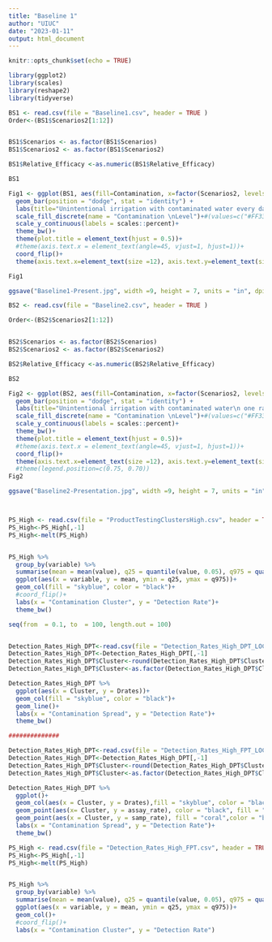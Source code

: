 ```yaml
---
title: "Baseline 1"
author: "UIUC"
date: "2023-01-11"
output: html_document
---
```


```r
knitr::opts_chunk$set(echo = TRUE)
```

```r

library(ggplot2)
library(scales)
library(reshape2)
library(tidyverse)

```

```r
BS1 <- read.csv(file = "Baseline1.csv", header = TRUE )
Order<-(BS1$Scenarios2[1:12])


BS1$Scenarios <- as.factor(BS1$Scenarios)
BS1$Scenarios2 <- as.factor(BS1$Scenarios2)

BS1$Relative_Efficacy <-as.numeric(BS1$Relative_Efficacy)

BS1

Fig1 <- ggplot(BS1, aes(fill=Contamination, x=factor(Scenarios2, levels = rev(Order)), y=Relative_Efficacy)) + 
  geom_bar(position = "dodge", stat = "identity") + 
  labs(title="Unintentional irrigation with contaminated water every day of a growing cycle", y="Fraction of oocysts rejected by sampling scenario", x="Sampling Scenario")+
  scale_fill_discrete(name = "Contamination \nLevel")+#(values=c("#FF3366","#99CCFF")) +
  scale_y_continuous(labels = scales::percent)+
  theme_bw()+
  theme(plot.title = element_text(hjust = 0.5))+
  #theme(axis.text.x = element_text(angle=45, vjust=1, hjust=1))+
  coord_flip()+
  theme(axis.text.x=element_text(size =12), axis.text.y=element_text(size =12),axis.title = element_text(size = 12))

Fig1

ggsave("Baseline1-Present.jpg", width =9, height = 7, units = "in", dpi = 300)


```

```r

BS2 <- read.csv(file = "Baseline2.csv", header = TRUE )

Order<-(BS2$Scenarios2[1:12])


BS2$Scenarios <- as.factor(BS2$Scenarios)
BS2$Scenarios2 <- as.factor(BS2$Scenarios2)

BS2$Relative_Efficacy <-as.numeric(BS2$Relative_Efficacy)

BS2

Fig2 <- ggplot(BS2, aes(fill=Contamination, x=factor(Scenarios2, levels = rev(Order)), y=Relative_Efficacy)) + 
  geom_bar(position = "dodge", stat = "identity") + 
  labs(title="Unintentional irrigation with contaminated water\n one random day during the growing cycle", y="Fraction of oocysts rejected by sampling scenario", x="Sampling Scenario")+
  scale_fill_discrete(name = "Contamination \nLevel")+#(values=c("#FF3366","#99CCFF")) +
  scale_y_continuous(labels = scales::percent)+
  theme_bw()+
  theme(plot.title = element_text(hjust = 0.5))+
  #theme(axis.text.x = element_text(angle=45, vjust=1, hjust=1))+
  coord_flip()+
  theme(axis.text.x=element_text(size =12), axis.text.y=element_text(size =12),axis.title = element_text(size = 12))
  #theme(legend.position=c(0.75, 0.70))
Fig2

ggsave("Baseline2-Presentation.jpg", width =9, height = 7, units = "in", dpi = 300)




```



```r
PS_High <- read.csv(file = "ProductTestingClustersHigh.csv", header = TRUE )
PS_High<-PS_High[,-1]
PS_High<-melt(PS_High)


PS_High %>% 
  group_by(variable) %>% 
  summarise(mean = mean(value), q25 = quantile(value, 0.05), q975 = quantile(value, 0.95)) %>% 
  ggplot(aes(x = variable, y = mean, ymin = q25, ymax = q975))+
  geom_col(fill = "skyblue", color = "black")+
  #coord_flip()+
  labs(x = "Contamination Cluster", y = "Detection Rate")+
  theme_bw()

seq(from  = 0.1, to  = 100, length.out = 100)


Detection_Rates_High_DPT<-read.csv(file = "Detection_Rates_High_DPT_LOC2.csv")
Detection_Rates_High_DPT<-Detection_Rates_High_DPT[,-1]
Detection_Rates_High_DPT$Cluster<-round(Detection_Rates_High_DPT$Cluster,1)
Detection_Rates_High_DPT$Cluster<-as.factor(Detection_Rates_High_DPT$Cluster)

Detection_Rates_High_DPT %>% 
  ggplot(aes(x = Cluster, y = Drates))+
  geom_col(fill = "skyblue", color = "black")+
  geom_line()+
  labs(x = "Contamination Spread", y = "Detection Rate")+
  theme_bw()

##############

Detection_Rates_High_DPT<-read.csv(file = "Detection_Rates_High_FPT_LOC2.csv")
Detection_Rates_High_DPT<-Detection_Rates_High_DPT[,-1]
Detection_Rates_High_DPT$Cluster<-round(Detection_Rates_High_DPT$Cluster,1)
Detection_Rates_High_DPT$Cluster<-as.factor(Detection_Rates_High_DPT$Cluster)

Detection_Rates_High_DPT %>% 
  ggplot()+
  geom_col(aes(x = Cluster, y = Drates),fill = "skyblue", color = "black")+
  geom_point(aes(x= Cluster, y = assay_rate), color = "black", fill = "black", shape = 21, size =2)+
  geom_point(aes(x = Cluster, y = samp_rate), fill = "coral",color = "black", shape = 21, size =2)+
  labs(x = "Contamination Spread", y = "Detection Rate")+
  theme_bw()


```

```r
PS_High <- read.csv(file = "Detection_Rates_High_FPT.csv", header = TRUE )
PS_High<-PS_High[,-1]
PS_High<-melt(PS_High)


PS_High %>% 
  group_by(variable) %>% 
  summarise(mean = mean(value), q25 = quantile(value, 0.05), q975 = quantile(value, 0.95)) %>% 
  ggplot(aes(x = variable, y = mean, ymin = q25, ymax = q975))+
  geom_col()+
  #coord_flip()+
  labs(x = "Contamination Cluster", y = "Detection Rate")
```

